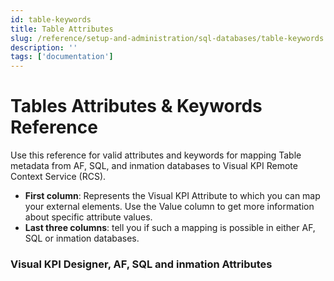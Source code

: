 ```yaml
---
id: table-keywords
title: Table Attributes
slug: /reference/setup-and-administration/sql-databases/table-keywords
description: ''
tags: ['documentation']
---
```



# Tables Attributes & Keywords Reference

Use this reference for valid attributes and keywords for mapping Table metadata from AF, SQL, and inmation databases to Visual KPI Remote Context Service (RCS).

- **First column**: Represents the Visual KPI Attribute to which you can map your external elements. Use the Value column to get more information about specific attribute values.
- **Last three columns**: tell you if such a mapping is possible in either AF, SQL or inmation databases.

### Visual KPI Designer, AF, SQL and inmation Attributes

<JsonToTable jsonData={table} />